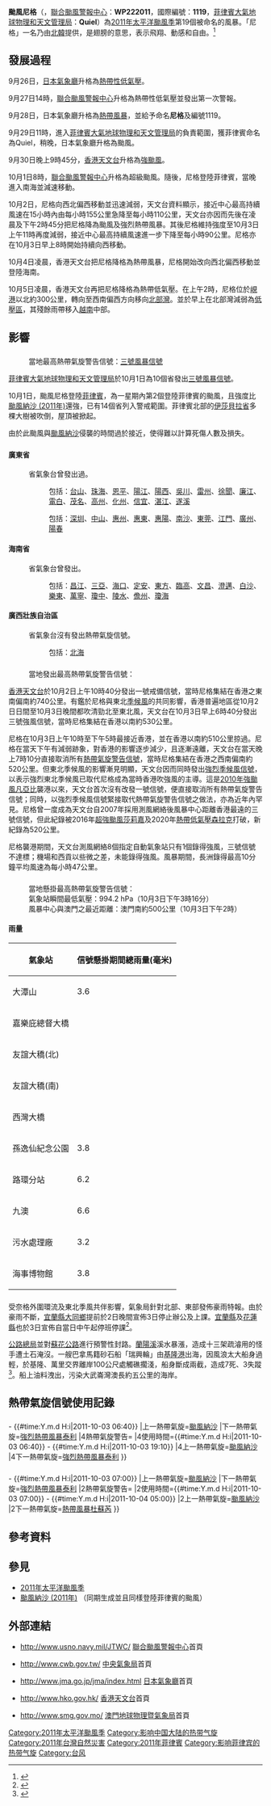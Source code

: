 {{NoteTA
|G1=TyphoonNew
|G2=TyphoonOld
|G3=Weather
|G4=CWBTyphoonOld
|T=zh:颱風尼格 (2011年); zh-cn:台风尼格 (2011年); zh-tw:中度颱風奈格 (2011年); zh-hk:強颱風尼格 (2011年);zh-mo:颱風尼格 (2011年)
|1=zh:颱風尼格; zh-cn:台风尼格; zh-tw:中度颱風奈格; zh-hk:強颱風尼格;zh-mo:颱風尼格
|skin=typhoon
}}
{{颱風基礎資訊
|颱風名稱               = 颱風尼格
|外文名稱               = Typhoon Nalgae
|外文語言               = 英文
|代表圖像               = Nalgae Sept 30 2011.jpg
|代表圖像名稱            = 颱風尼格在9月30日靠近菲律賓
|形成日期               = 2011年9月26日
|消散日期               = 2011年10月5日
|十分鐘平均風速JMA       = 95|JMA=knot
|十分鐘平均風速CWB       = 48|CWB=m/s
|十分鐘平均風速KMA       = 49|KMA=m/s
|十分鐘平均風速HKO       = 175
|十分鐘平均風速PAGASA    = 160
|十分鐘平均風速NCHMF     = 175
|二分鐘平均風速          = 50|NMC=m/s
|一分鐘平均風速          = 130|SSHS=knot
|瞬間最大陣風            = 250<!--JMA-->
|最低氣壓               = 935<!--JMA-->
|財產損失               = 
|死傷人數               = 
|影響地區               = {{PHI}}<br/>{{CHNML}}<br/>{{HK}}<br/>{{MAC}}<br/>{{TWN}}<br/>{{VIE}}
|備註                  = 
|颱風路徑圖             = Nalgae 2011 track.png
|風季年份               = 2011
|風季位置               = 太平洋
}}
{{UTC+8}}
{{portal phs}}
'''颱風尼格'''（{{lang-en|'''Typhoon Nalgae'''}}，[[聯合颱風警報中心|聯合颱風警報中心]]：'''WP222011'''，國際編號：'''1119'''，[[菲律賓大氣地球物理和天文管理局|菲律賓大氣地球物理和天文管理局]]：'''Quiel'''）為[[2011年太平洋颱風季|2011年太平洋颱風季]]第19個被命名的風暴。「尼格」一名乃由[[北韓|北韓]]提供，是翅膀的意思，表示飛翔、動感和自由。<ref>{{cite web|url=http://www.weather.gov.hk/informtc/sound/tc_pronunciation2011_uc.htm|title=熱帶氣旋名稱的意義|author=香港天文台|accessdate=2011-09-24|archive-url=https://web.archive.org/web/20180926223310/http://www.weather.gov.hk/informtc/sound/tc_pronunciation2011_uc.htm|archive-date=2018-09-26|dead-url=yes}}</ref>

==發展過程==
{{phs wikify}}
9月26日，[[日本氣象廳|日本氣象廳]]升格為[[熱帶性低氣壓|熱帶性低氣壓]]。

9月27日14時，[[聯合颱風警報中心|聯合颱風警報中心]]升格為熱帶性低氣壓並發出第一次警報。

9月28日，日本氣象廳升格為[[熱帶風暴|熱帶風暴]]，並給予命名'''尼格'''及編號1119。

9月29日11時，進入[[菲律賓大氣地球物理和天文管理局|菲律賓大氣地球物理和天文管理局]]的負責範圍，獲菲律賓命名為Quiel，稍晚，日本氣象廳升格為颱風。

9月30日晚上9時45分，[[香港天文台|香港天文台]]升格為[[強颱風|強颱風]]。

10月1日8時，[[聯合颱風警報中心|聯合颱風警報中心]]升格為超級颱風。隨後，尼格登陸菲律賓，當晚進入南海並減速移動。

10月2日，尼格向西北偏西移動並迅速減弱，天文台資料顯示，接近中心最高持續風速在15小時內由每小時155公里急降至每小時110公里，天文台亦因而先後在凌晨及下午2時45分把尼格降為颱風及強烈熱帶風暴。其後尼格維持強度至10月3日上午11時再度減弱，接近中心最高持續風速進一步下降至每小時90公里。尼格亦在10月3日早上8時開始持續向西移動。

10月4日凌晨，香港天文台把尼格降格為熱帶風暴，尼格開始改向西北偏西移動並登陸海南。

10月5日凌晨，香港天文台再把尼格降格為熱帶低氣壓。在上午2時，尼格位於[[峴港|峴港]]以北約300公里，轉向至西南偏西方向移向[[北部灣|北部灣]]。並於早上在北部灣減弱為[[低壓區|低壓區]]，其殘餘雨帶移入[[越南|越南]]中部。

==影響==
==={{PHI}}===

: 當地最高熱帶氣旋警告信號：[[熱帶氣旋警告#菲律賓|三號風暴信號]]

[[菲律賓大氣地球物理和天文管理局|菲律賓大氣地球物理和天文管理局]]於10月1日為10個省發出[[熱帶氣旋警告#菲律賓|三號風暴信號]]。

10月1日，颱風尼格登陸[[菲律賓|菲律賓]]，為一星期內第2個登陸菲律賓的颱風，且強度比[[颱風納沙_(2011年)|颱風納沙 (2011年)]]還強，已有14個省列入警戒範圍。菲律賓北部的[[伊莎貝拉省|伊莎貝拉省]]多棵大樹被吹倒，屋頂被掀起。

由於此颱風與[[颱風納沙_(2011年)|颱風納沙]]侵襲的時間過於接近，使得難以計算死傷人數及損失。

==={{CHNML}}===
====廣東省====
:省氣象台曾發出過{{GDTY|3}}。
:: {{GDTY|2}}包括：[[台山市|台山]]、[[珠海|珠海]]、[[恩平|恩平]]、[[陽江|陽江]]、[[陽西|陽西]]、[[吳川|吳川]]、[[雷州|雷州]]、[[徐聞|徐聞]]、[[廉江|廉江]]、[[電白|電白]]、[[茂名|茂名]]、[[高州|高州]]、[[化州市|化州]]、[[信宜|信宜]]、[[湛江|湛江]]、[[遂溪|遂溪]]
:: {{GDTY|1}}包括：[[深圳|深圳]]、[[中山市|中山]]、[[惠州|惠州]]、[[惠東|惠東]]、[[惠陽|惠陽]]、[[南沙区_(广州市)|南沙]]、[[東莞|東莞]]、[[江門|江門]]、[[廣州|廣州]]、[[陽春|陽春]]

====海南省====
:省氣象台曾發出{{CNTY|2}}。
:: {{CNTY|2}}包括：[[昌江|昌江]]、[[三亞|三亞]]、[[海口|海口]]、[[定安|定安]]、[[東方市|東方]]、[[臨高|臨高]]、[[文昌|文昌]]、[[澄邁|澄邁]]、[[白沙黎族自治縣|白沙]]、[[樂東|樂東]]、[[萬寧市|萬寧]]、[[瓊中|瓊中]]、[[陵水|陵水]]、[[儋州|儋州]]、[[瓊海|瓊海]]

====廣西壯族自治區====

:省氣象台沒有發出熱帶氣旋信號。
:: {{CNTY|1}}包括：[[北海市|北海]]

==={{HK}}===
{{HKTY Wind|10mins|長洲=47|赤鱲角=40|西貢=38|打鼓嶺=27|沙田=26|濕地公園=24|啟德=23|青衣=19}}
{{HKTY Wind|hour|長洲=43|赤鱲角=36|西貢=31|打鼓嶺=25|沙田=23|濕地公園=22|啟德=19|青衣=16}}
:當地發出最高熱帶氣旋警告信號：{{HKTY|3}}

[[香港天文台|香港天文台]]於10月2日上午10時40分發出一號戒備信號，當時尼格集結在香港之東南偏南約740公里。有鑑於尼格與東北[[季候風|季候風]]的共同影響，香港普遍地區從10月2日日間至10月3日晚間都吹清勁北至東北風，天文台在10月3日早上6時40分發出三號強風信號，當時尼格集結在香港以南約530公里。

尼格在10月3日上午10時至下午5時最接近香港，並在香港以南約510公里掠過。尼格在當天下午有減弱跡象，對香港的影響逐步減少，且逐漸遠離，天文台在當天晚上7時10分直接取消所有[[香港熱帶氣旋警告信號|熱帶氣旋警告信號]]，當時尼格集結在香港之西南偏南約520公里。但東北季候風的影響漸見明顯，天文台因而同時發出[[強烈季候風信號_(香港)|強烈季候風信號]]，以表示強烈東北季候風已取代尼格成為當時香港吹強風的主導。這是[[颱風凡亞比_(2010年)|2010年強颱風凡亞比]]襲港以來，天文台首次沒有改發一號信號，便直接取消所有熱帶氣旋警告信號；同時，以強烈季候風信號緊接取代熱帶氣旋警告信號之做法，亦為近年內罕見。尼格曾一度成為天文台自2007年採用測風網絡後風暴中心距離香港最遠的三號信號，但此紀錄被2016年[[颱風莎莉嘉_(2016年)|超強颱風莎莉嘉]]及2020年[[熱帶風暴辛樂克_(2020年)|熱帶低氣壓森拉克]]打破，新紀錄為520公里。

尼格襲港期間，天文台測風網絡8個指定自動氣象站只有1個錄得強風，三號信號不達標；機場和西貢以些微之差，未能錄得強風。風暴期間，長洲錄得最高10分鐘平均風速為每小時47公里。

==={{MAC}}===
{{MOTY Wind|hour|紀念孫中山市政公園=12.3|污水處理廠=20.5|海事博物館=22.4|友誼大橋北峰=47.1|友誼大橋南峰=51.7|嘉樂庇總督大橋=32.0|西灣大橋=34.3|大潭山(觀察坪)=49.6|九澳(自動氣候站)=37.3|路環分站=18.0|Remark=}}
:當地懸掛最高熱帶氣旋警告信號：{{MOTY|3}}
:氣象站瞬間最低氣壓：994.2 hPa（10月3日下午3時16分）
:風暴中心與澳門之最近距離：澳門南約500公里（10月3日下午2時）

====雨量====
{| class="wikitable sortable"
|-
! 氣象站 !! 信號懸掛期間總雨量(毫米)
|-
| 大潭山 || 3.6
|-
| 嘉樂庇總督大橋 || 
|-
| 友誼大穚(北) || 
|-
| 友誼大穚(南) ||
|-
| 西灣大橋 || 
|-
| 孫逸仙紀念公園 || 3.8
|-
| 路環分站 || 6.2
|-
| 九澳 || 6.6
|-
| 污水處理廠 || 3.2
|-
| 海事博物館 || 3.8
|}

==={{TWN}}===
受奈格外圍環流及東北季風共伴影響，氣象局針對北部、東部發佈豪雨特報。由於豪雨不斷，[[宜蘭縣|宜蘭縣]][[大同鄉_(臺灣)|大同鄉]]提前於2日晚間宣佈3日停止辦公及上課。[[宜蘭縣|宜蘭縣]]及[[花蓮縣|花蓮縣]]也於3日宣佈自當日中午起停班停課<ref>{{cite web|url=http://udn.com/NEWS/NATIONAL/NATS6/6628629.shtml|title=豪大雨 花蓮、宜蘭上午宣布停班停課|author=聯合新聞網|accessdate=2011-10-03}}</ref>。

[[公路總局|公路總局]]並對[[蘇花公路|蘇花公路]]進行預警性封路。[[蘭陽溪|蘭陽溪]]溪水暴漲，造成十三架疏濬用的怪手遭土石淹沒。一艘巴拿馬籍砂石船「瑞興輪」由[[基隆港|基隆港]]出海，因風浪太大船身過輕，於基隆、萬里交界離岸100公尺處觸礁擱淺，船身斷成兩截，造成7死、3失蹤<ref>{{cite web|url=http://tw.nextmedia.com/applenews/article/art_id/33715738/IssueID/20111005|title=船長殉職 斷船再撈3遺體|author=蘋果日報|access-date=2011-10-05|archive-url=https://web.archive.org/web/20111006150215/http://tw.nextmedia.com/applenews/article/art_id/33715738/IssueID/20111005|archive-date=2011-10-06|dead-url=yes}}</ref>。船上油料洩出，污染大武崙灣澳長約五公里的海岸。

==熱帶氣旋信號使用記錄==
==={{PHI}}===
{{熱帶氣旋警告使用記錄
|氣象台={{flagicon|Philippines}}[[菲律賓大氣地球物理和天文管理局|菲律賓大氣地球物理和天文管理局]]
|警告系統=[[熱帶氣旋警告#菲律賓|風暴信號]]
|熱帶氣旋警告=[[熱帶氣旋警告#菲律賓|三號風暴信號]]
|上一熱帶氣旋=[[颱風納沙_(2011年)|颱風納沙]]
|下一熱帶氣旋=[[颱風蘇拉_(2012年)|颱風蘇拉]] 
|2熱帶氣旋警告=[[熱帶氣旋警告#菲律賓|二號風暴信號]]
|2上一熱帶氣旋=[[颱風納沙_(2011年)|颱風納沙]]
|2下一熱帶氣旋=[[熱帶風暴榕樹_(2011年)|熱帶風暴榕樹]]
|3熱帶氣旋警告=[[熱帶氣旋警告#菲律賓|一號風暴信號]]
|3上一熱帶氣旋=[[颱風納沙_(2011年)|颱風納沙]]
|3下一熱帶氣旋=[[熱帶風暴榕樹_(2011年)|熱帶風暴榕樹]]
}}

=== {{HK}} ===
{{熱帶氣旋警告使用記錄
|氣象台={{flagicon|Hong Kong}}[[香港天文台|香港天文台]]
|警告系統=[[香港熱帶氣旋警告信號|熱帶氣旋警告信號]]
|熱帶氣旋警告={{HKTY|1}}
|使用時間={{#time:Y.m.d H:i|2011-10-02 10:40}} - {{#time:Y.m.d H:i|2011-10-03 06:40}} 
|上一熱帶氣旋=[[颱風納沙_(2011年)|颱風納沙]]
|下一熱帶氣旋=[[熱帶風暴泰利_(2012年)|強烈熱帶風暴泰利]]
|4熱帶氣旋警告={{HKTY|3}}
|4使用時間={{#time:Y.m.d H:i|2011-10-03 06:40}} - {{#time:Y.m.d H:i|2011-10-03 19:10}} 
|4上一熱帶氣旋=[[颱風納沙_(2011年)|颱風納沙]]
|4下一熱帶氣旋=[[熱帶風暴泰利_(2012年)|強烈熱帶風暴泰利]]
}}

=== {{MAC}} ===
{{熱帶氣旋警告使用記錄
|氣象台={{flagicon|Macau}}[[地球物理暨氣象局|地球物理暨氣象局]]
 |警告系統=[[熱帶氣旋信號|熱帶氣旋信號]]
|熱帶氣旋警告={{MOTY|1}}
|使用時間={{#time:Y.m.d H:i|2011-10-02 11:30}} - {{#time:Y.m.d H:i|2011-10-03 07:00}}
|上一熱帶氣旋=[[颱風納沙_(2011年)|颱風納沙]]
|下一熱帶氣旋=[[熱帶風暴泰利_(2012年)|強烈熱帶風暴泰利]]
|2熱帶氣旋警告={{MOTY|3}}
|2使用時間={{#time:Y.m.d H:i|2011-10-03 07:00}} - {{#time:Y.m.d H:i|2011-10-04 05:00}}
|2上一熱帶氣旋=[[颱風納沙_(2011年)|颱風納沙]]
|2下一熱帶氣旋=[[熱帶風暴杜蘇芮_(2012年)|熱帶風暴杜蘇芮]]
}}

== 參考資料 ==
{{reflist|1}}

== 參見 ==
* [[2011年太平洋颱風季|2011年太平洋颱風季]]
* [[颱風納沙_(2011年)|颱風納沙 (2011年)]] （同期生成並且同樣登陸菲律賓的颱風）

==外部連結==
* {{en}}http://www.usno.navy.mil/JTWC/ {{Wayback|url=http://www.usno.navy.mil/JTWC/ |date=20150809201922 }} [[聯合颱風警報中心|聯合颱風警報中心]]首頁
* {{zh-tw}}http://www.cwb.gov.tw/ {{Wayback|url=http://www.cwb.gov.tw/ |date=20181025071210 }} [[中央氣象局|中央氣象局]]首頁
* {{ja}}http://www.jma.go.jp/jma/index.html {{Wayback|url=http://www.jma.go.jp/jma/index.html |date=20110320125420 }} [[日本氣象廳|日本氣象廳]]首頁
* {{zh-hk}}http://www.hko.gov.hk/ {{Wayback|url=http://www.hko.gov.hk/ |date=20110224003313 }} [[香港天文台|香港天文台]]首頁
* {{zh-hk}}http://www.smg.gov.mo/ {{Wayback|url=http://www.smg.gov.mo/ |date=20140517030343 }} [[澳門地球物理暨氣象局|澳門地球物理暨氣象局]]首頁

{{2011_Pacific_typhoon_season_buttons}}
[[Category:2011年太平洋颱風季|Category:2011年太平洋颱風季]]
[[Category:影响中国大陆的热带气旋|Category:影响中国大陆的热带气旋]]
[[Category:2011年台灣自然災害|Category:2011年台灣自然災害]]
[[Category:2011年菲律賓|Category:2011年菲律賓]]
[[Category:影响菲律宾的热带气旋|Category:影响菲律宾的热带气旋]]
[[Category:台风|Category:台风]]